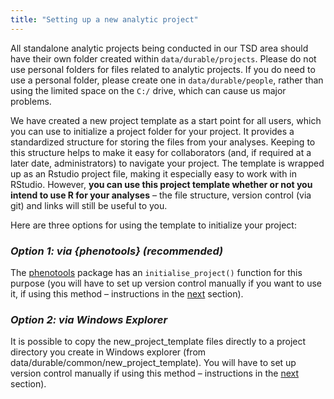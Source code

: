 ```yaml
---
title: "Setting up a new analytic project"
---
```


All standalone analytic projects being conducted in our TSD area should have their own folder created within `data/durable/projects`. Please do not use personal folders for files related to analytic projects. If you do need to use a personal folder, please create one in `data/durable/people`, rather than using the limited space on the `C:/` drive, which can cause us major problems.

We have created a new project template as a start point for all users, which you can use to initialize a project folder for your project. It provides a standardized structure for storing the files from your analyses. Keeping to this structure helps to make it easy for collaborators (and, if required at a later date, administrators) to navigate your project. The template is wrapped up as an Rstudio project file, making it especially easy to work with in RStudio. However, **you can use this project template whether or not you intend to use R for your analyses** – the file structure, version control (via git) and links will still be useful to you.

Here are three options for using the template to initialize your project:

### ***Option 1: via {phenotools} (recommended)***

The [phenotools](https://github.com/psychgen/phenotools) package has an `initialise_project()` function for this purpose (you will have to set up version control manually if you want to use it, if using this method – instructions in the [next](git.qmd) section).

### ***Option 2: via Windows Explorer***

It is possible to copy the new_project_template files directly to a project directory you create in Windows explorer (from data/durable/common/new_project_template). You will have to set up version control manually if using this method – instructions in the [next](git.qmd) section).
